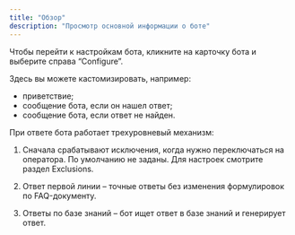 ```yaml
---
title: "Обзор"
description: "Просмотр основной информации о боте"
---
```


Чтобы перейти к настройкам бота, кликните на карточку бота и выберите справа “Configure”.

Здесь вы можете кастомизировать, например:

- приветствие;
- сообщение бота, если он нашел ответ;
- сообщение бота, если ответ не найден.

При ответе бота работает трехуровневый механизм:

1. Cначала срабатывают исключения, когда нужно переключаться на оператора. По умолчанию не заданы. Для настроек смотрите раздел Exclusions.

2. Ответ первой линии – точные ответы без изменения формулировок по FAQ-документу.

3. Ответы по базе знаний – бот ищет ответ в базе знаний и генерирует ответ.
